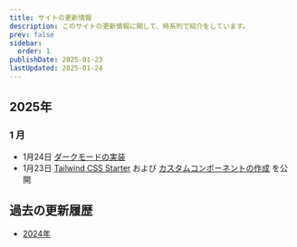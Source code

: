 ```yaml
---
title: サイトの更新情報
description: このサイトの更新情報に関して、時系列で紹介をしています。
prev: false
sidebar:
  order: 1
publishDate: 2025-01-23
lastUpdated: 2025-01-24
---
```


## 2025年

### 1 月

- 1月24日 [ダークモードの実装](/xmcdeveloper/dark-mode/)
- 1月23日 [Tailwind CSS Starter](/xmcdeveloper/tailwind-starter/) および [カスタムコンポーネントの作成](/xmcdeveloper/cretea-component/) を公開

## 過去の更新履歴

- [2024年](/update/2024/)

